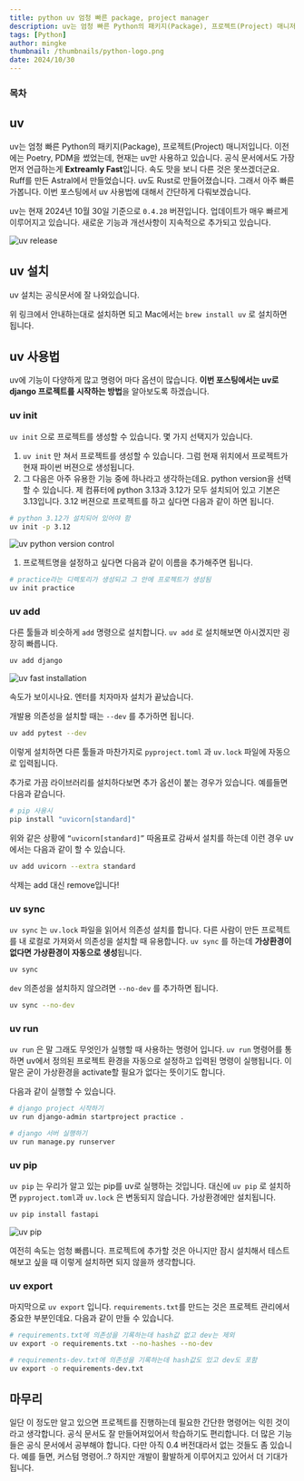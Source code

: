 ```yaml
---
title: python uv 엄청 빠른 package, project manager
description: uv는 엄청 빠른 Python의 패키지(Package), 프로젝트(Project) 매니저입니다. Ruff를 만든 Astral에서 만들었습니다. uv도 Rust로 만들어졌습니다. 그래서 아주 빠른가봅니다. 이번 포스팅에서 uv 사용법에 대해서 간단하게 다뤄보겠습니다.
tags: [Python]
author: mingke
thumbnail: /thumbnails/python-logo.png
date: 2024/10/30
---
```


### 목차

## uv

uv는 엄청 빠른 Python의 패키지(Package), 프로젝트(Project) 매니저입니다. 이전에는 Poetry, PDM을 썼었는데, 현재는 uv만 사용하고 있습니다. 공식 문서에서도 가장 먼저 언급하는게 **Extreamly Fast**입니다. 속도 맛을 보니 다른 것은 못쓰겠더군요. Ruff를 만든 Astral에서 만들었습니다. uv도 Rust로 만들어졌습니다. 그래서 아주 빠른가봅니다. 이번 포스팅에서 uv 사용법에 대해서 간단하게 다뤄보겠습니다.

uv는 현재 2024년 10월 30일 기준으로 `0.4.28` 버젼입니다. 업데이트가 매우 빠르게 이루어지고 있습니다. 새로운 기능과 개선사항이 지속적으로 추가되고 있습니다.

<Image
  src="/python-uv/0.png"
  alt="uv release"
  caption="uv는 빠르게 업데이트 되는 중이네요"
  fullWidth={false}
/>

## uv 설치

uv 설치는 공식문서에 잘 나와있습니다.

<Link url="https://docs.astral.sh/uv/#getting-started" />

위 링크에서 안내하는대로 설치하면 되고 Mac에서는 `brew install uv` 로 설치하면 됩니다.

## uv 사용법

uv에 기능이 다양하게 많고 명령어 마다 옵션이 많습니다. **이번 포스팅에서는 uv로 django 프로젝트를 시작하는 방법**을 알아보도록 하겠습니다.

### uv init

`uv init` 으로 프로젝트를 생성할 수 있습니다. 몇 가지 선택지가 있습니다.

1. `uv init` 만 쳐서 프로젝트를 생성할 수 있습니다. 그럼 현재 위치에서 프로젝트가 현재 파이썬 버젼으로 생성됩니다.
2. 그 다음은 아주 유용한 기능 중에 하나라고 생각하는데요. python version을 선택할 수 있습니다. 제 컴퓨터에 python 3.13과 3.12가 모두 설치되어 있고 기본은 3.13입니다. 3.12 버젼으로 프로젝트를 하고 싶다면 다음과 같이 하면 됩니다.

```bash
# python 3.12가 설치되어 있어야 함
uv init -p 3.12
```

<Image
  src="/python-uv/01.png"
  alt="uv python version control"
  caption="uv로 python 버젼 쉽게 바꾸기 가능"
  fullWidth={false}
/>

1. 프로젝트명을 설정하고 싶다면 다음과 같이 이름을 추가해주면 됩니다.

```bash
# practice라는 디렉토리가 생성되고 그 안에 프로젝트가 생성됨
uv init practice
```

### uv add

다른 툴들과 비슷하게 `add` 명령으로 설치합니다. `uv add` 로 설치해보면 아시겠지만 굉장히 빠릅니다.

```bash
uv add django
```

<Image src="/python-uv/02.png" alt="uv fast installation" caption="uv의 빠른 설치 속도" />

속도가 보이시나요. 엔터를 치자마자 설치가 끝났습니다.

개발용 의존성을 설치할 때는 `--dev` 를 추가하면 됩니다.

```bash
uv add pytest --dev
```

이렇게 설치하면 다른 툴들과 마찬가지로 `pyproject.toml` 과 `uv.lock` 파일에 자동으로 입력됩니다.

추가로 가끔 라이브러리를 설치하다보면 추가 옵션이 붙는 경우가 있습니다. 예를들면 다음과 같습니다.

```bash
# pip 사용시
pip install "uvicorn[standard]"
```

위와 같은 상황에 `“uvicorn[standard]”` 따옴표로 감싸서 설치를 하는데 이런 경우 uv에서는 다음과 같이 할 수 있습니다.

```bash
uv add uvicorn --extra standard
```

<Callout emoji="💡">삭제는 add 대신 remove입니다!</Callout>

### uv sync

`uv sync` 는 `uv.lock` 파일을 읽어서 의존성 설치를 합니다. 다른 사람이 만든 프로젝트를 내 로컬로 가져와서 의존성을 설치할 때 유용합니다. `uv sync` 를 하는데 **가상환경이 없다면 가상환경이 자동으로 생성**됩니다.

```bash
uv sync
```

`dev` 의존성을 설치하지 않으려면 `--no-dev` 를 추가하면 됩니다.

```bash
uv sync --no-dev
```

### uv run

`uv run` 은 말 그래도 무엇인가 실행할 때 사용하는 명령어 입니다. `uv run` 명령어를 통하면 uv에서 정의된 프로젝트 환경을 자동으로 설정하고 입력된 명령이 실행됩니다. 이 말은 굳이 가상환경을 activate할 필요가 없다는 뜻이기도 합니다.

다음과 같이 실행할 수 있습니다.

```bash
# django project 시작하기
uv run django-admin startproject practice .

# django 서버 실행하기
uv run manage.py runserver
```

### uv pip

`uv pip` 는 우리가 알고 있는 pip를 uv로 실행하는 것입니다. 대신에 `uv pip` 로 설치하면 `pyproject.toml`과 `uv.lock` 은 변동되지 않습니다. 가상환경에만 설치됩니다.

```bash
uv pip install fastapi
```

<Image src="/python-uv/03.png" alt="uv pip" caption="uv pip로 설치하기" fullWidth={false} />

여전히 속도는 엄청 빠릅니다. 프로젝트에 추가할 것은 아니지만 잠시 설치해서 테스트해보고 싶을 때 이렇게 설치하면 되지 않을까 생각합니다.

### uv export

마지막으로 `uv export` 입니다. `requirements.txt`를 만드는 것은 프로젝트 관리에서 중요한 부분인데요. 다음과 같이 만들 수 있습니다.

```bash
# requirements.txt에 의존성을 기록하는데 hash값 없고 dev는 제외
uv export -o requirements.txt --no-hashes --no-dev

# requirements-dev.txt에 의존성을 기록하는데 hash값도 있고 dev도 포함
uv export -o requirements-dev.txt
```

## 마무리

일단 이 정도만 알고 있으면 프로젝트를 진행하는데 필요한 간단한 명령어는 익힌 것이라고 생각합니다. 공식 문서도 잘 만들어져있어서 학습하기도 편리합니다. 더 많은 기능들은 공식 문서에서 공부해야 합니다. 다만 아직 0.4 버전대라서 없는 것들도 좀 있습니다. 예를 들면, 커스텀 명령어..? 하지만 개발이 활발하게 이루어지고 있어서 더 기대가 됩니다.

<Link url="https://docs.astral.sh/uv/" />

<Link url="https://chaechae.life/blog/ruff-linter-formatter" />
